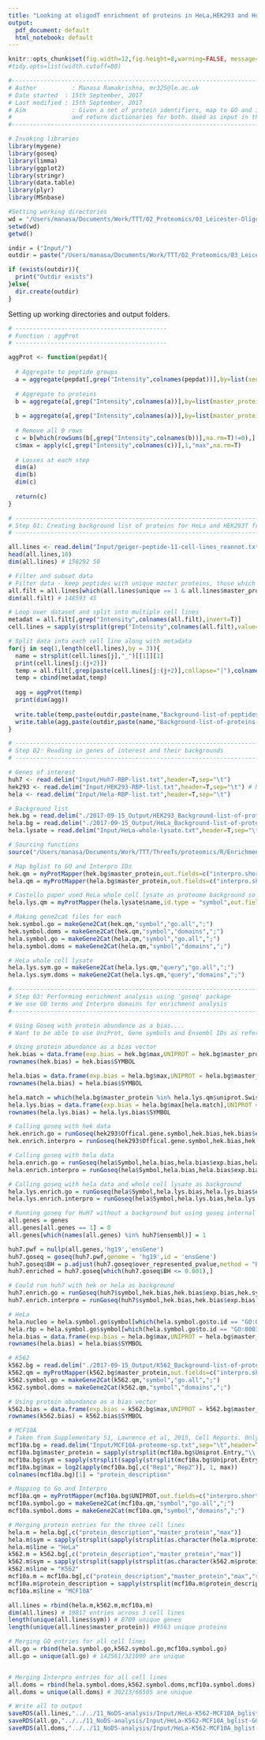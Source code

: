 ```yaml
---
title: "Looking at oligodT enrichment of proteins in HeLa,HEK293 and HuH7"
output:
  pdf_document: default
  html_notebook: default
---
```


```r
knitr::opts_chunk$set(fig.width=12,fig.height=8,warning=FALSE, message=FALSE)
#tidy.opts=list(width.cutoff=80)
```

```r
#---------------------------------------------------------------------------
# Author 	      : Manasa Ramakrishna, mr325@le.ac.uk
# Date started 	: 15th September, 2017
# Last modified : 15th September, 2017
# Aim 		      : Given a set of protein identifiers, map to GO and interpro terms
#                 and return dictionaries for both. Used as input in the 'gene2cat' variable in goseq
#--------------------------------------------------------------------------- 

# Invoking libraries
library(mygene)
library(goseq)
library(limma)
library(ggplot2)
library(stringr)
library(data.table)
library(plyr)
library(MSnbase)

#Setting working directories
wd = "/Users/manasa/Documents/Work/TTT/02_Proteomics/03_Leicester-Oligo-dT/"
setwd(wd)
getwd()

indir = ("Input/")
outdir = paste("/Users/manasa/Documents/Work/TTT/02_Proteomics/03_Leicester-Oligo-dT/",paste(Sys.Date(),"Output",sep = "_"),sep = "/")

if (exists(outdir)){
  print("Outdir exists")
}else{
  dir.create(outdir)
}
```
Setting up working directories and output folders.

```r
# -------------------------------------------
# Function : aggProt
# -------------------------------------------

aggProt <- function(pepdat){
  
  # Aggregate to peptide groups
  a = aggregate(pepdat[,grep("Intensity",colnames(pepdat))],by=list(sequence=pepdat$Sequence,master_protein=pepdat$master_protein,protein_length=pepdat$protein_length,protein_description = pepdat$protein_description),FUN="median",na.rm=T)
  
  # Aggregate to proteins
  b = aggregate(a[,grep("Intensity",colnames(a))],by=list(master_protein=a$master_protein,protein_length=a$protein_length,protein_description = a$protein_description),FUN="median",na.rm=T)
  
  b = aggregate(a[,grep("Intensity",colnames(a))],by=list(master_protein=a$master_protein),FUN="median",na.rm=T)
  
  # Remove all 0 rows
  c = b[which(rowSums(b[,grep("Intensity",colnames(b))],na.rm=T)!=0),]
  c$max = apply(c[,grep("Intensity",colnames(c))],1,"max",na.rm=T)
  
  # Losses at each step
  dim(a)
  dim(b)
  dim(c)
  
  return(c)
}

```

```r
# -------------------------------------------------------------------------------------------------------------------------------------
# Step 01: Creating background list of proteins for HeLa and HEK293T from Geiger et al., 2012
# -------------------------------------------------------------------------------------------------------------------------------------

all.lines <- read.delim("Input/geiger-peptide-11-cell-lines_reannot.txt",sep="\t",header=T,stringsAsFactors = F)
head(all.lines,10)
dim(all.lines) # 158292 50 

# Filter and subset data
# Filter data - keep peptides with unique master proteins, those which are not "crap" and those that are not missing a master protein
all.filt = all.lines[which(all.lines$unique == 1 & all.lines$master_protein != "" & all.lines$crap_protein != 1),c(5:49)]
dim(all.filt) # 148593 45

# Loop over dataset and split into multiple cell lines
metadat = all.filt[,grep("Intensity",colnames(all.filt),invert=T)]
cell.lines = sapply(strsplit(grep("Intensity",colnames(all.filt),value=T),"\\."),"[[",2)

# Split data into each cell line along with metadata
for(j in seq(1,length(cell.lines),by = 3)){
  name = strsplit(cell.lines[j],"_")[[1]][1]
  print(cell.lines[j:(j+2)])
  temp = all.filt[,grep(paste(cell.lines[j:(j+2)],collapse="|"),colnames(all.filt))]
  temp = cbind(metadat,temp)
  
  agg = aggProt(temp)
  print(dim(agg))
  
  write.table(temp,paste(outdir,paste(name,"Background-list-of-peptides.txt",sep="_"),sep="/"),sep="\t",row.names=F,quote=F)
  write.table(agg,paste(outdir,paste(name,"Background-list-of-proteins.txt",sep="_"),sep="/"),sep="\t",row.names=F,quote=F)
}
```

```r

# -------------------------------------------------------------------------------------------------------------------------------------
# Step 02: Reading in genes of interest and their backgrounds 
# -------------------------------------------------------------------------------------------------------------------------------------

# Genes of interest
huh7 <- read.delim("Input/Huh7-RBP-list.txt",header=T,sep="\t")
hek293 <- read.delim("Input/HEK293-RBP-list.txt",header=T,sep="\t") # Need to do it by GeneSymbol
hela <- read.delim("Input/Hela-RBP-list.txt",header=T,sep="\t")

# Background list
hek.bg = read.delim("./2017-09-15_Output/HEK293_Background-list-of-proteins.txt",header=T,sep="\t")
hela.bg = read.delim("./2017-09-15_Output/HeLa_Background-list-of-proteins.txt",header=T,sep="\t")
hela.lysate = read.delim("Input/HeLa-whole-lysate.txt",header=T,sep="\t")

# Sourcing functions
source("/Users/manasa/Documents/Work/TTT/ThreeTs/proteomics/R/Enrichment.R")

# Map bglist to GO and Interpro IDs
hek.qm = myProtMapper(hek.bg$master_protein,out.fields=c("interpro.short_desc","symbol","ensembl.gene","go.MF.id","go.CC.id","go.BP.id"))
hela.qm = myProtMapper(hela.bg$master_protein,out.fields=c("interpro.short_desc","symbol","ensembl.gene","go.MF.id","go.CC.id","go.BP.id"))

# Castello paper used HeLa whole cell lysate as proteome background so trying that out
hela.lys.qm = myProtMapper(hela.lysate$name,id.type = "symbol",out.fields=c("interpro.short_desc","uniprot","ensembl.gene","go.MF.id","go.CC.id","go.BP.id"))

# Making gene2cat files for each
hek.symbol.go = makeGene2Cat(hek.qm,"symbol","go.all",";")
hek.symbol.doms = makeGene2Cat(hek.qm,"symbol","domains",";")
hela.symbol.go = makeGene2Cat(hela.qm,"symbol","go.all",";")
hela.symbol.doms = makeGene2Cat(hela.qm,"symbol","domains",";")

# HeLa whole cell lysate
hela.lys.sym.go = makeGene2Cat(hela.lys.qm,"query","go.all",";")
hela.lys.sym.doms = makeGene2Cat(hela.lys.qm,"query","domains",";")
```

```r

#------------------------------------------------------------------------------------------------------------------------
# Step 03: Performing enrichment analysis using 'goseq' package
# We use GO terms and Interpro domains for enrichment analysis
#------------------------------------------------------------------------------------------------------------------------

# Using Goseq with protein abundance as a bias....
# Want to be able to use UniProt, Gene symbols and Ensembl IDs as references for bias in downstream analysis

# Using protein abundance as a bias vector
hek.bias = data.frame(exp.bias = hek.bg$max,UNIPROT = hek.bg$master_protein,SYMBOL = sapply(strsplit(as.character(hek.bg$protein_description),"\\||\\_"),"[[",3)) # n = 7962
rownames(hek.bias) = hek.bias$SYMBOL

hela.bias = data.frame(exp.bias = hela.bg$max,UNIPROT = hela.bg$master_protein,SYMBOL = sapply(strsplit(as.character(hela.bg$protein_description),"\\||\\_"),"[[",3)) # n = 7255
rownames(hela.bias) = hela.bias$SYMBOL

hela.match = which(hela.bg$master_protein %in% hela.lys.qm$uniprot.Swiss.Prot)
hela.lys.bias = data.frame(exp.bias = hela.bg$max[hela.match],UNIPROT = hela.bg$master_protein[hela.match],SYMBOL = sapply(strsplit(as.character(hela.bg$protein_description[hela.match]),"\\||\\_"),"[[",3)) # n = 7255
rownames(hela.lys.bias) = hela.lys.bias$SYMBOL

# Calling goseq with hek data
hek.enrich.go = runGoseq(hek293$Offical.gene.symbol,hek.bias,hek.bias$exp.bias,hek.symbol.go,0.01)
hek.enrich.interpro = runGoseq(hek293$Offical.gene.symbol,hek.bias,hek.bias$exp.bias,hek.symbol.doms,0.05)

# Calling goseq with hela data
hela.enrich.go = runGoseq(hela$Symbol,hela.bias,hela.bias$exp.bias,hela.symbol.go,0.01)
hela.enrich.interpro = runGoseq(hela$Symbol,hela.bias,hela.bias$exp.bias,hela.symbol.doms,0.05)

# Calling goseq with hela data and whole cell lysate as background
hela.lys.enrich.go = runGoseq(hela$Symbol,hela.lys.bias,hela.lys.bias$exp.bias,hela.lys.sym.go,0.01)
hela.lys.enrich.interpro = runGoseq(hela$Symbol,hela.lys.bias,hela.lys.bias$exp.bias,hela.lys.sym.doms,0.05)

# Running goseq for HuH7 without a background but using goseq internal gene list
all.genes = genes
all.genes[all.genes == 1] = 0
all.genes[which(names(all.genes) %in% huh7$ensembl)] = 1

huh7.pwf = nullp(all.genes,'hg19','ensGene')
huh7.goseq = goseq(huh7.pwf,genome = 'hg19',id = 'ensGene')
huh7.goseq$BH = p.adjust(huh7.goseq$over_represented_pvalue,method = "BH")
huh7.enriched = huh7.goseq[which(huh7.goseq$BH <= 0.001),]

# Could run huh7 with hek or hela as background
huh7.enrich.go = runGoseq(huh7$symbol,hek.bias,hek.bias$exp.bias,hek.symbol.go,0.01)
huh7.enrich.interpro = runGoseq(huh7$symbol,hek.bias,hek.bias$exp.bias,hek.symbol.doms,0.05)

```

```r

# HeLa
hela.nucleo = hela.symbol.go$symbol[which(hela.symbol.go$to.id == "GO:0005730")]
hela.rbp = hela.symbol.go$symbol[which(hela.symbol.go$to.id == "GO:0003723")]
hela.bias = data.frame(exp.bias = hela.bg$max,UNIPROT = hela.bg$master_protein,SYMBOL = sapply(strsplit(as.character(hela.bg$protein_description),"\\||\\_"),"[[",3)) # n = 7255
rownames(hela.bias) = hela.bias$SYMBOL

# K562
k562.bg = read.delim("./2017-09-15_Output/K562_Background-list-of-proteins.txt",header=T,sep="\t")
k562.qm = myProtMapper(k562.bg$master_protein,out.fields=c("interpro.short_desc","symbol","ensembl.gene","go.MF.id","go.CC.id","go.BP.id"))
k562.symbol.go = makeGene2Cat(k562.qm,"symbol","go.all",";")
k562.symbol.doms = makeGene2Cat(k562.qm,"symbol","domains",";")

# Using protein abundance as a bias vector
k562.bias = data.frame(exp.bias = k562.bg$max,UNIPROT = k562.bg$master_protein,SYMBOL = sapply(strsplit(as.character(k562.bg$protein_description),"\\||\\_"),"[[",3)) # n = 6974
rownames(k562.bias) = k562.bias$SYMBOL

# MCF10A
# Taken from Supplementary S1, Lawrence et al, 2015, Cell Reports. Only Swissprot proteins were kept (Trembl discarded) n = 5588
mcf10a.bg = read.delim("Input/MCF10A-proteome-sp.txt",sep="\t",header=T,stringsAsFactors = F)
mcf10a.bg$master_protein = sapply(strsplit(mcf10a.bg$Uniprot.Entry,"\\|"),"[[",2)
mcf10a.bg$sym = sapply(strsplit(sapply(strsplit(mcf10a.bg$Uniprot.Entry,"\\|"),"[[",3),"\\_"),"[[",1)
mcf10a.bg$max = log2(apply(mcf10a.bg[,c("Rep1","Rep2")], 1, max))
colnames(mcf10a.bg)[1] = "protein_description"

# Mapping to Go and Interpro
mcf10a.qm = myProtMapper(mcf10a.bg$UNIPROT,out.fields=c("interpro.short_desc","symbol","ensembl.gene","go.MF.id","go.CC.id","go.BP.id"))
mcf10a.symbol.go = makeGene2Cat(mcf10a.qm,"symbol","go.all",";")
mcf10a.symbol.doms = makeGene2Cat(mcf10a.qm,"symbol","domains",";")

# Merging protein entries for the three cell lines
hela.m = hela.bg[,c("protein_description","master_protein","max")]
hela.m$sym = sapply(strsplit(sapply(strsplit(as.character(hela.m$protein_description),"\\|"),"[[",3),"\\_"),"[[",1)
hela.m$line = "HeLa"
k562.m = k562.bg[,c("protein_description","master_protein","max")]
k562.m$sym = sapply(strsplit(sapply(strsplit(as.character(k562.m$protein_description),"\\|"),"[[",3),"\\_"),"[[",1)
k562.m$line = "K562"
mcf10a.m = mcf10a.bg[,c("protein_description","master_protein","max","sym")]
mcf10a.m$protein_description = sapply(strsplit(mcf10a.m$protein_description," "),"[[",1)
mcf10a.m$line = "MCF10A"

all.lines = rbind(hela.m,k562.m,mcf10a.m)
dim(all.lines) # 19817 entries across 3 cell lines
length(unique(all.lines$sym)) # 8709 unique genes
length(unique(all.lines$master_protein)) #9563 unique proteins

# Merging GO entries for all cell lines
all.go = rbind(hela.symbol.go,k562.symbol.go,mcf10a.symbol.go)
all.go = unique(all.go) # 142561/321090 are unique


# Merging Interpro entries for all cell lines
all.doms = rbind(hela.symbol.doms,k562.symbol.doms,mcf10a.symbol.doms)
all.doms = unique(all.doms) # 30213/66505 are unique

# Write all to output
saveRDS(all.lines,"../../11_NoDS-analysis/Input/HeLa-K562-MCF10A_bglist-proteome.txt")
saveRDS(all.go,"../../11_NoDS-analysis/Input/HeLa-K562-MCF10A_bglist-GO-terms.txt")
saveRDS(all.doms,"../../11_NoDS-analysis/Input/HeLa-K562-MCF10A_bglist-Interpro-terms.txt")

```